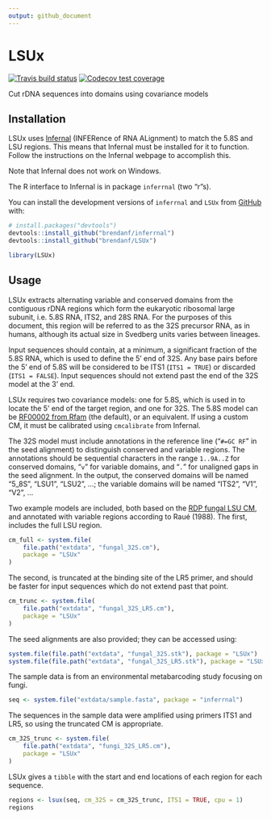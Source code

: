```yaml
---
output: github_document
---
```


# LSUx

<!-- badges: start -->
[![Travis build status](https://travis-ci.org/brendanf/LSUx.svg?branch=master)](https://travis-ci.org/brendanf/LSUx)
[![Codecov test coverage](https://codecov.io/gh/brendanf/LSUx/branch/master/graph/badge.svg)](https://codecov.io/gh/brendanf/LSUx?branch=master)
<!-- badges: end -->

Cut rDNA sequences into domains using covariance models


## Installation

LSUx uses [Infernal](http://eddylab.org/infernal/) (INFERence of RNA ALignment)
to match the 5.8S and LSU regions.
This means that Infernal must be installed for it to function.
Follow the instructions on the Infernal webpage to accomplish this.

Note that Infernal does not work on Windows.

The R interface to Infernal is in package `inferrnal` (two "r"s).

You can install the development versions of `inferrnal` and `LSUx` from [GitHub](https://github.com/) with:

``` r
# install.packages("devtools")
devtools::install_github("brendanf/inferrnal")
devtools::install_github("brendanf/LSUx")
```

```r
library(LSUx)
```


## Usage

LSUx extracts alternating variable and conserved domains from the contiguous
rDNA regions which form the eukaryotic ribosomal large subunit,  i.e. 5.8S RNA,
ITS2, and 28S RNA.
For the purposes of this document, this region will be
referred to as the 32S precursor RNA, as in humans, although its actual size
in Svedberg units varies between lineages.

Input sequences should contain, at a minimum, a significant fraction of the
5.8S RNA, which is used to define the 5' end of 32S.
Any base pairs before
the 5' end of 5.8S will be considered to be ITS1 (`ITS1 = TRUE`) or
discarded (`ITS1 = FALSE`).
Input sequences should not extend past the
end of the 32S model at the 3' end.

LSUx requires two covariance models: one for 5.8S, which is used in
to locate the 5' end of the target region, and one for 32S.
The 5.8S model can be
[RF00002 from Rfam](https://rfam.xfam.org/family/RF00002) (the default),
or an equivalent.
If using a custom CM, it must be calibrated using `cmcalibrate` from Infernal.

The 32S model must include annotations in the reference line ("`#=GC RF`" in
the seed alignment) to distinguish conserved and variable regions. The
annotations should be sequential characters in the range `1..9A..Z`
for conserved domains, "`v`" for variable domains, and "`.`" for
unaligned gaps in the seed alignment.
In the output, the conserved domains will be named "5_8S", "LSU1", "LSU2",
...; the variable domains will be named "ITS2", "V1", "V2", ...

Two example models are included, both based on the
[RDP fungal LSU CM](https://github.com/rdpstaff/fungene_pipeline/blob/master/%
resources/RRNA_28S/model.cm),
and annotated with variable regions according to Raué (1988).
The first, includes the full LSU region.

```r
cm_full <- system.file(
    file.path("extdata", "fungal_32S.cm"),
    package = "LSUx"
)
```

The second, is truncated at the binding site of the LR5 primer,
and should be faster for input sequences which do not extend past that point.

```r
cm_trunc <- system.file(
    file.path("extdata", "fungal_32S_LR5.cm"),
    package = "LSUx"
)
```

The seed alignments are also provided; they can be accessed using:

```r
system.file(file.path("extdata", "fungal_32S.stk"), package = "LSUx")
system.file(file.path("extdata", "fungal_32S_LR5.stk"), package = "LSUx")
```

The sample data is from an environmental metabarcoding study focusing on fungi.

```r
seq <- system.file("extdata/sample.fasta", package = "inferrnal")
```

The sequences in the sample data were amplified using primers ITS1 and LR5,
so using the truncated CM is appropriate.

```r
cm_32S_trunc <- system.file(
    file.path("extdata", "fungi_32S_LR5.cm"),
    package = "LSUx"
)
```

LSUx gives a `tibble` with the start and end locations of each region for each
sequence. 

```r
regions <- lsux(seq, cm_32S = cm_32S_trunc, ITS1 = TRUE, cpu = 1)
regions
```
